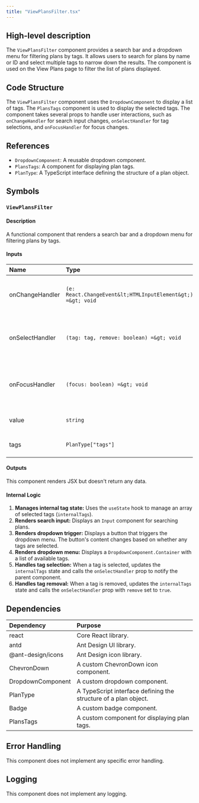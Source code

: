 ```yaml
---
title: "ViewPlansFilter.tsx"
---
```


## High-level description
The `ViewPlansFilter` component provides a search bar and a dropdown menu for filtering plans by tags. It allows users to search for plans by name or ID and select multiple tags to narrow down the results. The component is used on the View Plans page to filter the list of plans displayed.

## Code Structure
The `ViewPlansFilter` component uses the `DropdownComponent` to display a list of tags. The `PlansTags` component is used to display the selected tags. The component takes several props to handle user interactions, such as `onChangeHandler` for search input changes, `onSelectHandler` for tag selections, and `onFocusHandler` for focus changes.

## References
- `DropdownComponent`: A reusable dropdown component.
- `PlansTags`: A component for displaying plan tags.
- `PlanType`: A TypeScript interface defining the structure of a plan object.

## Symbols

### `ViewPlansFilter`
#### Description
A functional component that renders a search bar and a dropdown menu for filtering plans by tags.

#### Inputs
| Name | Type | Description |
|:-----|:-----|:------------|
| onChangeHandler | `(e: React.ChangeEvent&lt;HTMLInputElement&gt;) =&gt; void` | A function to handle changes in the search input. |
| onSelectHandler | `(tag: tag, remove: boolean) =&gt; void` | A function to handle tag selections and removals. |
| onFocusHandler | `(focus: boolean) =&gt; void` | A function to handle focus changes on the search input. |
| value | `string` | The current search query. |
| tags | `PlanType["tags"]` | An array of available tags. |

#### Outputs
This component renders JSX but doesn't return any data.

#### Internal Logic
1. **Manages internal tag state:** Uses the `useState` hook to manage an array of selected tags (`internalTags`).
2. **Renders search input:** Displays an `Input` component for searching plans.
3. **Renders dropdown trigger:** Displays a button that triggers the dropdown menu. The button's content changes based on whether any tags are selected.
4. **Renders dropdown menu:** Displays a `DropdownComponent.Container` with a list of available tags.
5. **Handles tag selection:** When a tag is selected, updates the `internalTags` state and calls the `onSelectHandler` prop to notify the parent component.
6. **Handles tag removal:** When a tag is removed, updates the `internalTags` state and calls the `onSelectHandler` prop with `remove` set to `true`.

## Dependencies
| Dependency | Purpose |
|:-----------|:--------|
| react | Core React library. |
| antd | Ant Design UI library. |
| @ant-design/icons | Ant Design icon library. |
| ChevronDown | A custom ChevronDown icon component. |
| DropdownComponent | A custom dropdown component. |
| PlanType | A TypeScript interface defining the structure of a plan object. |
| Badge | A custom badge component. |
| PlansTags | A custom component for displaying plan tags. |

## Error Handling
This component does not implement any specific error handling.

## Logging
This component does not implement any logging.
